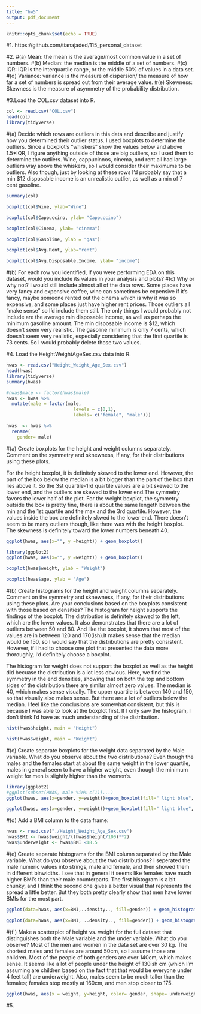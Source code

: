 ---
title: "hw5"
output: pdf_document
---

```{r setup, include=FALSE}
knitr::opts_chunk$set(echo = TRUE)
```

#1.
https://github.com/tianajaded/115_personal_dataset

#2.
#(a) Mean: the mean is the average/most common value in a set of numbers. 
#(b) Median: the median is the middle of a set of numbers.
#(c) IQR: IQR is the interquartile range, or the middle 50% of values in a data set. 
#(d) Variance: variance is the measure of dispersion/ the measure of how far a set of numbers is spread out from their average value.
#(e) Skewness: Skewness is the measure of asymmetry of the probability distribution.

#3.Load the COL.csv dataset into R.

```{r col}
col <- read.csv("COL.csv")
head(col)
library(tidyverse)

```

#(a) Decide which rows are outliers in this data and describe and justify how you determined their outlier status.
I used boxplots to determine the outliers. Since a boxplot's "whiskers" show the values below and above 1.5*IQR, I figure anything outside of those are big outliers, so I used them to determine the outliers. Wine, cappucinnos, cinema, and rent all had large outliers way above the whiskers, so I would consider their maximums to be outliers. Also though, just by looking at these rows I'd probably say that a min $12 disposable income is an unrealistic outlier, as well as a min of 7 cent gasoline. 

```{r sum}
summary(col)
```
```{r box}
boxplot(col$Wine, ylab="Wine")
```
```{r cap}
boxplot(col$Cappuccino, ylab= "Cappuccino")
```
```{r cin}
boxplot(col$Cinema, ylab= "cinema")
```
```{r gas}
boxplot(col$Gasoline, ylab = "gas")
```
```{r rent}
boxplot(col$Avg.Rent, ylab="rent")
```
```{r income}
boxplot(col$Avg.Disposable.Income, ylab= "income")
```
#(b) For each row you identified, if you were performing EDA on this dataset, would you include its values in your analysis and plots?
#(c) Why or why not?
I would still include almost all of the data rows. Some places have very fancy and expensive coffee, wine can sometimes be expensive if it's fancy, maybe someone rented out the cinema which is why it was so expensive, and some places just have higher rent prices. Those outliers all "make sense" so I'd include them still. The only things I would probably not include are the average min disposable income, as well as perhaps the minimum gasoline amount. The min disposable income is $12, which doesn't seem very realistic. The gasoline minimum is only 7 cents, which doesn't seem very realistic, especially considering that the first quartile is 73 cents. So I would probably delete those two values.



#4. Load the HeightWeightAgeSex.csv data into R.
```{r hwas}
hwas <- read.csv("Height_Weight_Age_Sex.csv")
head(hwas)
library(tidyverse)
summary(hwas)
```
```{r sex}
#hwas$male <- factor(hwas$male)
hwas <- hwas %>%
  mutate(male = factor(male, 
                         levels = c(0,1),
                         labels= c("female", "male")))
```
```{r rename}
hwas  <- hwas %>% 
  rename(
    gender= male)
```

#(a) Create boxplots for the height and weight columns separately.  Comment on the symmetry and sknewness, if any, for their distributions using these plots.
  
  For the height boxplot, it is definitely skewed to the lower end. However, the part of the box below the median is a bit bigger than the part of the box that lies above it. So the 3st quartile-1rd quartile values are a bit skewed to the lower end, and the outliers are skewed to the lower end.The symmetry favors the lower half of the plot. 
  For the weight boxplot, the symmetry outside the box is pretty fine, there is about the same lengeth between the min and the 1st quartile and the max and the 3rd quartile. However, the values inside the box are definitely skwed to the lower end. There doesn't seem to be many outliers though, like there was with the height boxplot.  The skewness is definitely toward the lower numbers beneath 40.

```{r boxplot height}
ggplot(hwas, aes(x="", y =height)) + geom_boxplot()
```
```{r ggplot}
library(ggplot2)
ggplot(hwas, aes(x="", y =weight)) + geom_boxplot()
```
```{r boxplot weight}
boxplot(hwas$weight, ylab = "Weight")
```
```{r boxplot age}
boxplot(hwas$age, ylab = "Age")
```

#(b) Create histograms for the height and weight columns separately.  Comment on the symmetry and sknewness, if any, for their distributions using these plots.  Are your conclusions based on the boxplots consistent with those based on densities?
The histogram for height supports the findings of the boxplot. The distribution is definitely skewed to the left, which are the lower values. It also demonstrates that there are a lot of outliers between 50 and 80. And like the boxplot, it shows that most of the values are in between 120 and 170(ish).It makes sense that the median would be 150, so I would say that the distributions are pretty consistent. However, if I had to choose one plot that presented the data more thoroughly, I'd definitely choose a boxplot. 

The histogram for weight does not support the boxplot as well as the height did becuase the distribution is a lot less obvious. Here, we find the symmetry in the end densities, showing that on both the top and bottom sides of the distribution there are similar almost zero values. The median is 40, which makes sense visually. The upper quartile is between 140 and 150, so that visually also makes sense. But there are a lot of outliers below the median. I feel like the conclusions are somewhat consistent, but this is because I was able to look at the boxplot first. If I only saw the histogram, I don't think I'd have as much understanding of the distribution.
```{r hist height}
hist(hwas$height, main = "Height")
```
```{r hist weight}
hist(hwas$weight, main = "Weight")
```

#(c) Create separate boxplots for the weight data separated by the Male variable.  What do you observe about the two distributions?
Even though the males and the females start at about the same weight in the lower quartile, males in general seem to have a higher weight, even though the minimum weight for men is slightly higher than the women's. 
```{r boxplot h/w}
library(ggplot2)
#ggplot(subset(HWAS, male %in% c(1))...)
ggplot(hwas, aes(x=gender, y=weight))+geom_boxplot(fill=" light blue", color="dark red", lwd=1, notch=T) 
```
```{r flippy}
ggplot(hwas, aes(x=gender, y=weight))+geom_boxplot(fill=" light blue", color="dark red", lwd=1, notch=T)+ coord_flip()
```
#(d) Add a BMI column to the data frame:
```{r bmi}
hwas <- read.csv("./Height_Weight_Age_Sex.csv")
hwas$BMI <- hwas$weight/((hwas$height/100)**2)
hwas$underweight <- hwas$BMI <18.5
```
#(e) Create separate histograms for the BMI column separated by the Male variable.  What do you observe about the two distributions? 
I seperated the male numeric values into strings, male and female, and then showed them in different binwidths. I see that in general it seems like females have much higher BMI's than their male counterparts. The first histogram is a bit chunky, and I think the second one gives a better visual that represents the spread a little better. But they both pretty clearly show that men have lower BMIs for the most part. 
```{r hist bmi}
ggplot(data=hwas, aes(x=BMI,..density.., fill=gender)) + geom_histogram(binwidth = 1)
```
```{r hist 2}
ggplot(data=hwas, aes(x=BMI, ..density.., fill=gender)) + geom_histogram(binwidth = .4)
```

#(f ) Make a scatterplot of height vs.  weight for the full dataset that distinguishes both the Male variable and the under variable.  What do you observe?
Most of the men and women in the data set are over 30 kg. The shortest males and females are around 50cm, so I assume those are children. Most of the people of both genders are over 140cm, which makes sense. It seems like a lot of people under the height of 130ish cm (which I'm assuming are children based on the fact that that would be everyone under 4 feet tall) are underweight. Also, males seem to be much taller than the females; females stop mostly at 160cm, and men stop closer to 175. 
```{r scatter}
ggplot(hwas, aes(x = weight, y=height, color= gender, shape= underweight)) + geom_point(size=2) 
```
#5. 